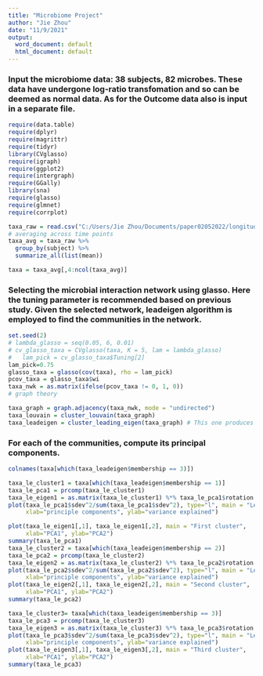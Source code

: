 ```yaml
---
title: "Microbiome Project"
author: "Jie Zhou"
date: "11/9/2021"
output:
  word_document: default
  html_document: default
---
```




### Input the microbiome data: 38 subjects, 82 microbes. These data have undergone log-ratio transfomation and so can be deemed as normal data. As for the Outcome data also is input in a separate file.

```r
require(data.table)
require(dplyr)
require(magrittr)
require(tidyr)
library(CVglasso)
require(igraph)
require(ggplot2)
require(intergraph)
require(GGally)
library(sna)
require(glasso)
require(glmnet)
require(corrplot)
```



```r
taxa_raw = read.csv("C:/Users/Jie Zhou/Documents/paper02052022/longitudinalOutcome/Cystic-Fibrosis-and-Gut-Microbiome/data/ddata.csv")
# averaging across time points
taxa_avg = taxa_raw %>% 
  group_by(subject) %>% 
  summarize_all(list(mean))

taxa = taxa_avg[,4:ncol(taxa_avg)]
```


### Selecting the microbial interaction network using glasso. Here the tuning parameter is recommended based on previous study. Given the selected network, leadeigen algorithm is employed to find the communities in the network. 

```r
set.seed(2)
# lambda_glasso = seq(0.05, 6, 0.01)
# cv_glasso_taxa = CVglasso(taxa, K = 5, lam = lambda_glasso)
#   lam_pick = cv_glasso_taxa$Tuning[2]
lam_pick=0.75
glasso_taxa = glasso(cov(taxa), rho = lam_pick)
pcov_taxa = glasso_taxa$wi
taxa_nwk = as.matrix(ifelse(pcov_taxa != 0, 1, 0))
# graph theory

taxa_graph = graph.adjacency(taxa_nwk, mode = "undirected")
taxa_louvain = cluster_louvain(taxa_graph)
taxa_leadeigen = cluster_leading_eigen(taxa_graph) # This one produces fewer modules (clusters)
```





### For each of the communities, compute its principal components.
```r
colnames(taxa[which(taxa_leadeigen$membership == 3)])

taxa_le_cluster1 = taxa[which(taxa_leadeigen$membership == 1)]
taxa_le_pca1 = prcomp(taxa_le_cluster1)
taxa_le_eigen1 = as.matrix(taxa_le_cluster1) %*% taxa_le_pca1$rotation
plot(taxa_le_pca1$sdev^2/sum(taxa_le_pca1$sdev^2), type="l", main = "Leading Eigen Cluster 1 PCs", 
     xlab="principle components", ylab="variance explained")

plot(taxa_le_eigen1[,1], taxa_le_eigen1[,2], main = "First cluster", 
     xlab="PCA1", ylab="PCA2")
summary(taxa_le_pca1)
taxa_le_cluster2 = taxa[which(taxa_leadeigen$membership == 2)]
taxa_le_pca2 = prcomp(taxa_le_cluster2)
taxa_le_eigen2 = as.matrix(taxa_le_cluster2) %*% taxa_le_pca2$rotation
plot(taxa_le_pca2$sdev^2/sum(taxa_le_pca2$sdev^2), type="l", main = "Leading Eigen Cluster 2 PCs", 
     xlab="principle components", ylab="variance explained")
plot(taxa_le_eigen2[,1], taxa_le_eigen2[,2], main = "Second cluster", 
     xlab="PCA1", ylab="PCA2")
summary(taxa_le_pca2)

taxa_le_cluster3= taxa[which(taxa_leadeigen$membership == 3)]
taxa_le_pca3 = prcomp(taxa_le_cluster3)
taxa_le_eigen3 = as.matrix(taxa_le_cluster3) %*% taxa_le_pca3$rotation
plot(taxa_le_pca3$sdev^2/sum(taxa_le_pca3$sdev^2), type="l", main = "Leading Eigen Cluster 3 PCs", 
     xlab="principle components", ylab="variance explained")
plot(taxa_le_eigen3[,1], taxa_le_eigen3[,2], main = "Third cluster", 
     xlab="PCA1", ylab="PCA2")
summary(taxa_le_pca3)
```



